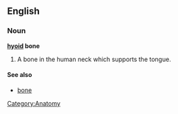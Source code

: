 {{wikipedia}}
==English==
===Noun===
'''[[hyoid]] bone'''
# A bone in the human neck which supports the tongue.

====See also====
*[[bone]]

[[Category:Anatomy]]